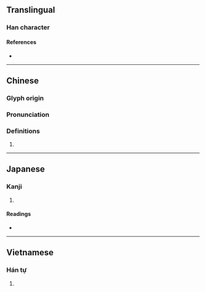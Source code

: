{{character info}}
==Translingual==

===Han character===
{{Han char|rn=53|rad=广|as=05|sn=8|four=00111|canj=IYMP|ids=⿸广此}}

====References====
* {{Han ref|kx=0345.010|dkj=09282|dj=0654.140|hdz=20882.040|uh=5E9B|ud=24219|bh=CEB8|bd=52920}}

----

==Chinese==
{{zh-forms}}

===Glyph origin===
{{Han etym}}

===Pronunciation===
{{zh-pron
|m=cì
|c=ci3
|mc=y
|oc=y
|cat=
}}

===Definitions===
{{zh-hanzi}}

# {{rfdef|zh}}

----

==Japanese==

===Kanji===
{{ja-kanji|grade=|rs=广05}}

# {{rfdef|ja|sort=广05}}

====Readings====
* {{ja-readings|on=[[し]] (shi), [[じ]] (ji)|kun=}}

----

==Vietnamese==

===Hán tự===
{{vi-readings|rs=广05
|hanviet=thứ}}

# {{rfdef|vi|sort=广05}}